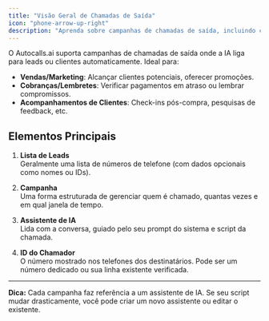 ```yaml
---
title: "Visão Geral de Chamadas de Saída"
icon: "phone-arrow-up-right"
description: "Aprenda sobre campanhas de chamadas de saída, incluindo chamadas de vendas, lembretes e acompanhamentos usando assistentes de IA"
---
```


O Autocalls.ai suporta campanhas de chamadas de saída onde a IA liga para leads ou clientes automaticamente. Ideal para:

- **Vendas/Marketing**: Alcançar clientes potenciais, oferecer promoções.
- **Cobranças/Lembretes**: Verificar pagamentos em atraso ou lembrar compromissos.
- **Acompanhamentos de Clientes**: Check-ins pós-compra, pesquisas de feedback, etc.

## Elementos Principais

1. **Lista de Leads**  
   Geralmente uma lista de números de telefone (com dados opcionais como nomes ou IDs).

2. **Campanha**  
   Uma forma estruturada de gerenciar quem é chamado, quantas vezes e em qual janela de tempo.

3. **Assistente de IA**  
   Lida com a conversa, guiado pelo seu prompt do sistema e script da chamada.

4. **ID do Chamador**  
   O número mostrado nos telefones dos destinatários. Pode ser um número dedicado ou sua linha existente verificada.

---

**Dica:** Cada campanha faz referência a um assistente de IA. Se seu script mudar drasticamente, você pode criar um novo assistente ou editar o existente.
